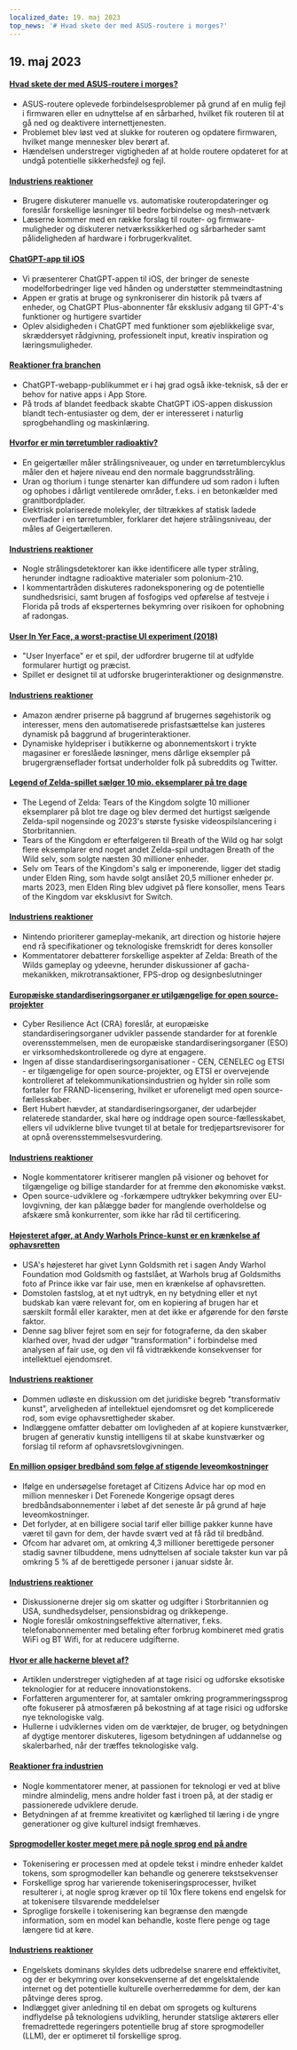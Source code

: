 ```yaml
---
localized_date: 19. maj 2023
top_news: '# Hvad skete der med ASUS-routere i morges?'
---
```




<CallToAction />

<Steps>

## 19. maj 2023

#### [Hvad skete der med ASUS-routere i morges?](https://www.downtowndougbrown.com/2023/05/what-happened-with-asus-routers-this-morning/)

- ASUS-routere oplevede forbindelsesproblemer på grund af en mulig fejl i firmwaren eller en udnyttelse af en sårbarhed, hvilket fik routeren til at gå ned og deaktivere internettjenesten.
- Problemet blev løst ved at slukke for routeren og opdatere firmwaren, hvilket mange mennesker blev berørt af.
- Hændelsen understreger vigtigheden af at holde routere opdateret for at undgå potentielle sikkerhedsfejl og fejl.

#### [Industriens reaktioner](http://news.ycombinator.com/item?id=35983866)

- Brugere diskuterer manuelle vs. automatiske routeropdateringer og foreslår forskellige løsninger til bedre forbindelse og mesh-netværk
- Læserne kommer med en række forslag til router- og firmware-muligheder og diskuterer netværkssikkerhed og sårbarheder samt pålideligheden af hardware i forbrugerkvalitet.

#### [ChatGPT-app til iOS](https://openai.com/blog/introducing-the-chatgpt-app-for-ios)

- Vi præsenterer ChatGPT-appen til iOS, der bringer de seneste modelforbedringer lige ved hånden og understøtter stemmeindtastning
- Appen er gratis at bruge og synkroniserer din historik på tværs af enheder, og ChatGPT Plus-abonnenter får eksklusiv adgang til GPT-4's funktioner og hurtigere svartider
- Oplev alsidigheden i ChatGPT med funktioner som øjeblikkelige svar, skræddersyet rådgivning, professionelt input, kreativ inspiration og læringsmuligheder.

#### [Reaktioner fra branchen](http://news.ycombinator.com/item?id=35990552)

- ChatGPT-webapp-publikummet er i høj grad også ikke-teknisk, så der er behov for native apps i App Store.
- På trods af blandet feedback skabte ChatGPT iOS-appen diskussion blandt tech-entusiaster og dem, der er interesseret i naturlig sprogbehandling og maskinlæring.

#### [Hvorfor er min tørretumbler radioaktiv?](https://physics.stackexchange.com/questions/764460/why-is-my-dryer-radioactive)

- En geigertæller måler strålingsniveauer, og under en tørretumblercyklus måler den et højere niveau end den normale baggrundsstråling.
- Uran og thorium i tunge stenarter kan diffundere ud som radon i luften og ophobes i dårligt ventilerede områder, f.eks. i en betonkælder med granitbordplader.
- Elektrisk polariserede molekyler, der tiltrækkes af statisk ladede overflader i en tørretumbler, forklarer det højere strålingsniveau, der måles af Geigertælleren.

#### [Industriens reaktioner](http://news.ycombinator.com/item?id=35990858)

- Nogle strålingsdetektorer kan ikke identificere alle typer stråling, herunder indtagne radioaktive materialer som polonium-210.
- I kommentartråden diskuteres radoneksponering og de potentielle sundhedsrisici, samt brugen af fosfogips ved opførelse af testveje i Florida på trods af eksperternes bekymring over risikoen for ophobning af radongas.

#### [User In Yer Face, a worst-practise UI experiment (2018)](https://userinyerface.com/)

- "User Inyerface" er et spil, der udfordrer brugerne til at udfylde formularer hurtigt og præcist.
- Spillet er designet til at udforske brugerinteraktioner og designmønstre.

#### [Industriens reaktioner](http://news.ycombinator.com/item?id=35985240)

- Amazon ændrer priserne på baggrund af brugernes søgehistorik og interesser, mens den automatiserede prisfastsættelse kan justeres dynamisk på baggrund af brugerinteraktioner.
- Dynamiske hyldepriser i butikkerne og abonnementskort i trykte magasiner er foreslåede løsninger, mens dårlige eksempler på brugergrænseflader fortsat underholder folk på subreddits og Twitter.

#### [Legend of Zelda-spillet sælger 10 mio. eksemplarer på tre dage](https://finance.yahoo.com/news/legend-zelda-game-sells-10-172603983.html)

- The Legend of Zelda: Tears of the Kingdom solgte 10 millioner eksemplarer på blot tre dage og blev dermed det hurtigst sælgende Zelda-spil nogensinde og 2023's største fysiske videospilslancering i Storbritannien.
- Tears of the Kingdom er efterfølgeren til Breath of the Wild og har solgt flere eksemplarer end noget andet Zelda-spil undtagen Breath of the Wild selv, som solgte næsten 30 millioner enheder.
- Selv om Tears of the Kingdom's salg er imponerende, ligger det stadig under Elden Ring, som havde solgt anslået 20,5 millioner enheder pr. marts 2023, men Elden Ring blev udgivet på flere konsoller, mens Tears of the Kingdom var eksklusivt for Switch.

#### [Industriens reaktioner](http://news.ycombinator.com/item?id=35986956)

- Nintendo prioriterer gameplay-mekanik, art direction og historie højere end rå specifikationer og teknologiske fremskridt for deres konsoller
- Kommentatorer debatterer forskellige aspekter af Zelda: Breath of the Wilds gameplay og ydeevne, herunder diskussioner af gacha-mekanikken, mikrotransaktioner, FPS-drop og designbeslutninger

#### [Europæiske standardiseringsorganer er utilgængelige for open source-projekter](https://blog.opensource.org/another-issue-with-the-cyber-resilience-act-european-standards-bodies-are-inaccessible-to-open-source-projects/)

- Cyber Resilience Act (CRA) foreslår, at europæiske standardiseringsorganer udvikler passende standarder for at forenkle overensstemmelsen, men de europæiske standardiseringsorganer (ESO) er virksomhedskontrollerede og dyre at engagere.
- Ingen af disse standardiseringsorganisationer - CEN, CENELEC og ETSI - er tilgængelige for open source-projekter, og ETSI er overvejende kontrolleret af telekommunikationsindustrien og hylder sin rolle som fortaler for FRAND-licensering, hvilket er uforeneligt med open source-fællesskaber.
- Bert Hubert hævder, at standardiseringsorganer, der udarbejder relaterede standarder, skal høre og inddrage open source-fællesskabet, ellers vil udviklerne blive tvunget til at betale for tredjepartsrevisorer for at opnå overensstemmelsesvurdering.

#### [Industriens reaktioner](http://news.ycombinator.com/item?id=35985590)

- Nogle kommentatorer kritiserer manglen på visioner og behovet for tilgængelige og billige standarder for at fremme den økonomiske vækst.
- Open source-udviklere og -forkæmpere udtrykker bekymring over EU-lovgivning, der kan pålægge bøder for manglende overholdelse og afskære små konkurrenter, som ikke har råd til certificering.

#### [Højesteret afgør, at Andy Warhols Prince-kunst er en krænkelse af ophavsretten](https://petapixel.com/2023/05/18/supreme-court-rules-andy-warhols-prince-art-is-copyright-infringement/)

- USA's højesteret har givet Lynn Goldsmith ret i sagen Andy Warhol Foundation mod Goldsmith og fastslået, at Warhols brug af Goldsmiths foto af Prince ikke var fair use, men en krænkelse af ophavsretten.
- Domstolen fastslog, at et nyt udtryk, en ny betydning eller et nyt budskab kan være relevant for, om en kopiering af brugen har et særskilt formål eller karakter, men at det ikke er afgørende for den første faktor.
- Denne sag bliver fejret som en sejr for fotograferne, da den skaber klarhed over, hvad der udgør "transformation" i forbindelse med analysen af fair use, og den vil få vidtrækkende konsekvenser for intellektuel ejendomsret.

#### [Industriens reaktioner](http://news.ycombinator.com/item?id=35991725)

- Dommen udløste en diskussion om det juridiske begreb "transformativ kunst", arveligheden af intellektuel ejendomsret og det komplicerede rod, som evige ophavsrettigheder skaber.
- Indlæggene omfatter debatter om lovligheden af at kopiere kunstværker, brugen af generativ kunstig intelligens til at skabe kunstværker og forslag til reform af ophavsretslovgivningen.

#### [En million opsiger bredbånd som følge af stigende leveomkostninger](https://www.bbc.com/news/technology-65622403)

- Ifølge en undersøgelse foretaget af Citizens Advice har op mod en million mennesker i Det Forenede Kongerige opsagt deres bredbåndsabonnementer i løbet af det seneste år på grund af høje leveomkostninger.
- Det forlyder, at en billigere social tarif eller billige pakker kunne have været til gavn for dem, der havde svært ved at få råd til bredbånd.
- Ofcom har advaret om, at omkring 4,3 millioner berettigede personer stadig savner tilbuddene, mens udnyttelsen af sociale takster kun var på omkring 5 % af de berettigede personer i januar sidste år.

#### [Industriens reaktioner](http://news.ycombinator.com/item?id=35984928)

- Diskussionerne drejer sig om skatter og udgifter i Storbritannien og USA, sundhedsydelser, pensionsbidrag og drikkepenge.
- Nogle foreslår omkostningseffektive alternativer, f.eks. telefonabonnementer med betaling efter forbrug kombineret med gratis WiFi og BT Wifi, for at reducere udgifterne.

#### [Hvor er alle hackerne blevet af?](https://morepablo.com/2023/05/where-have-all-the-hackers-gone.html)

- Artiklen understreger vigtigheden af at tage risici og udforske eksotiske teknologier for at reducere innovationstokens.
- Forfatteren argumenterer for, at samtaler omkring programmeringssprog ofte fokuserer på atmosfæren på bekostning af at tage risici og udforske nye teknologiske valg.
- Hullerne i udviklernes viden om de værktøjer, de bruger, og betydningen af dygtige mentorer diskuteres, ligesom betydningen af uddannelse og skalerbarhed, når der træffes teknologiske valg.

#### [Reaktioner fra industrien](http://news.ycombinator.com/item?id=35986270)

- Nogle kommentatorer mener, at passionen for teknologi er ved at blive mindre almindelig, mens andre holder fast i troen på, at der stadig er passionerede udviklere derude.
- Betydningen af at fremme kreativitet og kærlighed til læring i de yngre generationer og give kulturel indsigt fremhæves.

#### [Sprogmodeller koster meget mere på nogle sprog end på andre](https://blog.yenniejun.com/p/all-languages-are-not-created-tokenized)

- Tokenisering er processen med at opdele tekst i mindre enheder kaldet tokens, som sprogmodeller kan behandle og generere tekstsekvenser
- Forskellige sprog har varierende tokeniseringsprocesser, hvilket resulterer i, at nogle sprog kræver op til 10x flere tokens end engelsk for at tokenisere tilsvarende meddelelser
- Sproglige forskelle i tokenisering kan begrænse den mængde information, som en model kan behandle, koste flere penge og tage længere tid at køre.

#### [Industriens reaktioner](http://news.ycombinator.com/item?id=35983707)

- Engelskets dominans skyldes dets udbredelse snarere end effektivitet, og der er bekymring over konsekvenserne af det engelsktalende internet og det potentielle kulturelle overherredømme for dem, der kan påtvinge deres sprog.
- Indlægget giver anledning til en debat om sprogets og kulturens indflydelse på teknologiens udvikling, herunder statslige aktørers eller fremadrettede regeringers potentielle brug af store sprogmodeller (LLM), der er optimeret til forskellige sprog.

</Steps>
